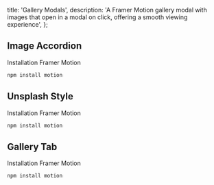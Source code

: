  title: 'Gallery Modals',
  description:
    'A Framer Motion gallery modal with images that open in a modal on click, offering a smooth viewing experience',
};

## Image Accordion

<ComponentCodePreview name='gallery-modal-accordion' hasReTrigger  responsive>

Installation Framer Motion

```bash
npm install motion
```

</ComponentCodePreview>

## Unsplash Style

<ComponentCodePreview name='gallery-modal-unsplash' hasReTrigger responsive  >

Installation Framer Motion

```bash
npm install motion
```

</ComponentCodePreview>

## Gallery Tab

<ComponentCodePreview name='gallery-modal-slider' hasReTrigger  responsive>

Installation Framer Motion

```bash
npm install motion
```

</ComponentCodePreview>
